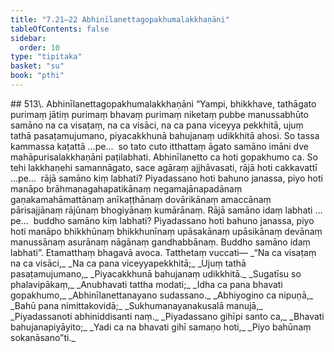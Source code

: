```yaml
---
title: "7.21–22 Abhinīlanettagopakhumalakkhaṇāni"
tableOfContents: false
sidebar:
  order: 10
type: "tipitaka"
basket: "su"
book: "pthi"
---
```



<DynamicBreadcrumb />

<Paragraph type="center" book="pthi">
## 513\. Abhinīlanettagopakhumalakkhaṇāni
</Paragraph>

<Division number="228" book="pthi">

<Paragraph number="514" book="pthi">
“Yampi, bhikkhave, tathāgato purimaṃ jātiṃ purimaṃ bhavaṃ purimaṃ niketaṃ pubbe manussabhūto samāno na ca visaṭaṃ, na ca visāci, na ca pana viceyya pekkhitā, ujuṃ tathā pasaṭamujumano, piyacakkhunā bahujanaṃ udikkhitā ahosi. So tassa kammassa kaṭattā …pe…  so tato cuto itthattaṃ āgato samāno imāni dve mahāpurisalakkhaṇāni paṭilabhati. Abhinīlanetto ca hoti gopakhumo ca.
</Paragraph>

<Paragraph number="515" book="pthi">
So tehi lakkhaṇehi samannāgato, sace agāraṃ ajjhāvasati, rājā hoti cakkavattī …pe…  rājā samāno kiṃ labhati? Piyadassano hoti bahuno janassa, piyo hoti manāpo brāhmaṇagahapatikānaṃ negamajānapadānaṃ gaṇakamahāmattānaṃ anīkaṭṭhānaṃ dovārikānaṃ amaccānaṃ pārisajjānaṃ rājūnaṃ bhogiyānaṃ kumārānaṃ. Rājā samāno idaṃ labhati …pe…  buddho samāno kiṃ labhati? Piyadassano hoti bahuno janassa, piyo hoti manāpo bhikkhūnaṃ bhikkhunīnaṃ upāsakānaṃ upāsikānaṃ devānaṃ manussānaṃ asurānaṃ nāgānaṃ gandhabbānaṃ. Buddho samāno idaṃ labhati”. Etamatthaṃ bhagavā avoca.
</Paragraph>

</Division>
<Division number="229" book="pthi">

<Paragraph number="516" book="pthi">
Tatthetaṃ vuccati—
</Paragraph>

<Paragraph number="517" type="verses" book="pthi">
_“Na ca visaṭaṃ na ca visāci,_  
_Na ca pana viceyyapekkhitā;_  
_Ujuṃ tathā pasaṭamujumano,_  
_Piyacakkhunā bahujanaṃ udikkhitā._  

</Paragraph>

<Paragraph number="518" type="verses" book="pthi">
_Sugatīsu so phalavipākaṃ,_  
_Anubhavati tattha modati;_  
_Idha ca pana bhavati gopakhumo,_  
_Abhinīlanettanayano sudassano._  

</Paragraph>

<Paragraph number="519" type="verses" book="pthi">
_Abhiyogino ca nipuṇā,_  
_Bahū pana nimittakovidā;_  
_Sukhumanayanakusalā manujā,_  
_Piyadassanoti abhiniddisanti naṃ._  

</Paragraph>

<Paragraph number="520" type="verses" book="pthi">
_Piyadassano gihīpi santo ca,_  
_Bhavati bahujanapiyāyito;_  
_Yadi ca na bhavati gihī samaṇo hoti,_  
_Piyo bahūnaṃ sokanāsano”ti._
</Paragraph>
</Division>